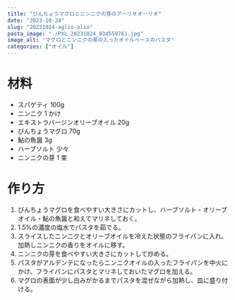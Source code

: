 ```yaml
---
title: "びんちょうマグロとニンニクの芽のアーリオオーリオ"
date: "2023-10-24"
slug: "20231024-aglio-olio"
pasta_image: "./PXL_20231024_034559761.jpg"
image_alt: "マグロとニンニクの芽の入ったオイルベースのパスタ"
categories: ["オイル"]
---
```


# 材料

- スパゲティ 100g
- ニンニク 1 かけ
- エキストラバージンオリーブオイル 20g
- びんちょうマグロ 70g
- 鮎の魚醤 3g
- ハーブソルト 少々
- ニンニクの芽 1 束

# 作り方

1. びんちょうマグロを食べやすい大きさにカットし、ハーブソルト・オリーブオイル・鮎の魚醤と和えてマリネしておく。
2. 1.5%の濃度の塩水でパスタを茹でる。
3. スライスしたニンニクとオリーブオイルを冷えた状態のフライパンに入れ、加熱しニンニクの香りをオイルに移す。
4. ニンニクの芽を食べやすい大きさにカットして炒める。
5. パスタがアルデンテになったらニンニクオイルの入ったフライパンを中火にかけ、フライパンにパスタとマリネしておいたマグロを加える。
6. マグロの表面が少し白みがかるまでパスタを混ぜながら加熱し、皿に盛り付ける。
